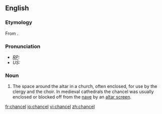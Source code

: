 ==English==

===Etymology===
From {{OF.}}.

===Pronunciation===
* ''[[RP]]:'' {{IPA|/ˈtʃɑːnsəl/}}
* ''US:'' {{IPA|/ˈtʃænsəl/}}

===Noun===
{{en-noun}}

# The space around the altar in a church, often enclosed, for use by the clergy and the choir. In medieval cathedrals the chancel was usually enclosed or blocked off from the [[nave]] by an [[altar screen]].

[[fr:chancel]]
[[io:chancel]]
[[vi:chancel]]
[[zh:chancel]]